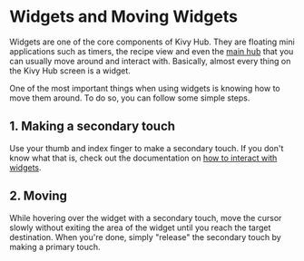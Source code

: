 # Widgets and Moving Widgets

Widgets are one of the core components of Kivy Hub. They are floating mini applications such as timers, the recipe view and even the [main hub](/docs/user-manual/kivy-hub/widgets/hub-widget) that you can usually move around and interact with. Basically, almost every thing on the Kivy Hub screen is a widget.

One of the most important things when using widgets is knowing how to move them around. To do so, you can follow some simple steps.

## 1. Making a secondary touch

Use your thumb and index finger to make a secondary touch. If you don't know what that is, check out the documentation on [how to interact with widgets](/docs/user-manual/kivy-hub/interaction#touches).

## 2. Moving

While hovering over the widget with a secondary touch, move the cursor slowly without exiting the area of the widget until you reach the target destination. When you're done, simply "release" the secondary touch by making a primary touch.